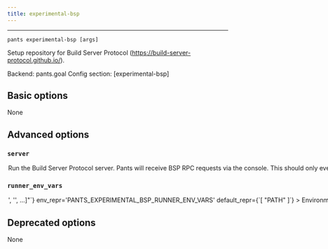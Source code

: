 ```yaml
---
title: experimental-bsp
---
```



---

```
pants experimental-bsp [args]
```

Setup repository for Build Server Protocol (https://build-server-protocol.github.io/).

Backend: <span className="color--primary">pants.goal</span>
Config section: <span className="color--primary">[experimental-bsp]</span>

<span className={styles.options}>

## Basic options

None

## Advanced options


### `server`

<Option
  cli_repr={`--[no-]experimental-bsp-server`}
  env_repr='PANTS_EXPERIMENTAL_BSP_SERVER'
  default_repr={`False`}
>

Run the Build Server Protocol server. Pants will receive BSP RPC requests via the console. This should only ever be invoked via the IDE.

</Option>

### `runner_env_vars`

<Option
  cli_repr={`--experimental-bsp-runner-env-vars="['<str>', '<str>', ...]"`}
  env_repr='PANTS_EXPERIMENTAL_BSP_RUNNER_ENV_VARS'
  default_repr={`[
  "PATH"
]`}
>

Environment variables to set in the BSP runner script when setting up BSP in a repository. Entries are either strings in the form `ENV_VAR=value` to set an explicit value; or just `ENV_VAR` to copy the value from Pants&#x27; own environment when the experimental-bsp goal was run.

This option only takes effect when the BSP runner script is written. If the option changes, you must run `/home/josh/work/scie-pants/dist/scie-pants-linux-x86_64 experimental-bsp` again to write a new copy of the BSP runner script.

Note: The environment variables passed to the Pants BSP server will be those set for your IDE and not your shell. For example, on macOS, the IDE is generally launched by `launchd` after clicking on a Dock icon, and not from the shell. Thus, any environment variables set for your shell will likely not be seen by the Pants BSP server. At the very least, on macOS consider writing an explicit PATH into the BSP runner script via this option.

</Option>

## Deprecated options

None


</span>
